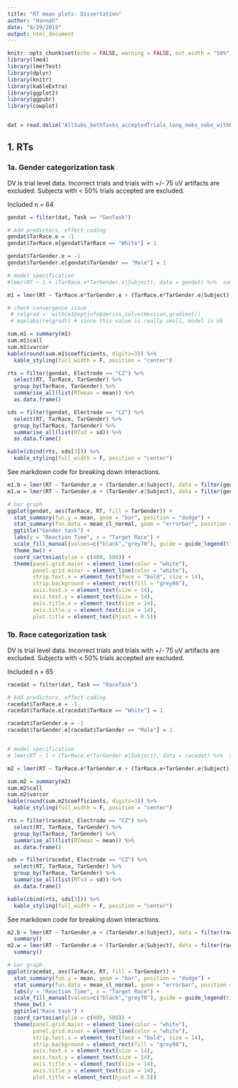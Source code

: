 ```yaml
---
title: "RT mean plots: Dissertation"
author: "Hannah"
date: "8/29/2019"
output: html_document
---
```


```r
knitr::opts_chunk$set(echo = FALSE, warning = FALSE, out.width = "50%", out.height = "50%")
library(lme4)
library(lmerTest)
library(dplyr)
library(knitr)
library(kableExtra)
library(ggplot2)
library(ggpubr)
library(cowplot)


dat = read.delim("AllSubs_bothTasks_acceptedTrials_long_nobs_nobe_withRT_meancenteredP2.txt")
```

## 1. RTs

### 1a. Gender categorization task
DV is trial level data. Incorrect trials and trials with +/- 75 uV artifacts are excluded. Subjects with < 50% trials accepted are excluded. 

Included n = 64

```r
gendat = filter(dat, Task == "GenTask")

# Add predictors, effect coding
gendat$TarRace.e = -1
gendat$TarRace.e[gendat$TarRace == "White"] = 1

gendat$TarGender.e = -1
gendat$TarGender.e[gendat$TarGender == "Male"] = 1

# model specification
#lmer(RT ~ 1 + (TarRace.e*TarGender.e|Subject), data = gendat) %>%  summary() #use this

m1 = lmer(RT ~ TarRace.e*TarGender.e + (TarRace.e*TarGender.e|Subject), data = gendat)

# check convergence issue
 # relgrad <- with(m1@optinfo$derivs,solve(Hessian,gradient))
 # max(abs(relgrad)) # since this value is really small, model is ok

sum.m1 = summary(m1)
sum.m1$call
sum.m1$varcor
kable(round(sum.m1$coefficients, digits=3)) %>% 
  kable_styling(full_width = F, position = "center")

rts = filter(gendat, Electrode == "CZ") %>% 
  select(RT, TarRace, TarGender) %>% 
  group_by(TarRace, TarGender) %>% 
  summarise_all(list(RTmean = mean)) %>% 
  as.data.frame()

sds = filter(gendat, Electrode == "CZ") %>% 
  select(RT, TarRace, TarGender) %>% 
  group_by(TarRace, TarGender) %>% 
  summarise_all(list(RTsd = sd)) %>% 
  as.data.frame()

kable(cbind(rts, sds[3])) %>% 
  kable_styling(full_width = F, position = "center")
```

See markdown code for breaking down interactions.
```r
m1.b = lmer(RT ~ TarGender.e + (TarGender.e|Subject), data = filter(gendat, TarRace == "Black"))
m1.w = lmer(RT ~ TarGender.e + (TarGender.e|Subject), data = filter(gendat, TarRace == "White"))

```


```r
# bar graph
ggplot(gendat, aes(TarRace, RT, fill = TarGender)) +
  stat_summary(fun.y = mean, geom = "bar", position = "dodge") +
  stat_summary(fun.data = mean_cl_normal, geom = "errorbar", position = position_dodge(width=.9), width = .2) +
  ggtitle("Gender task") +
  labs(y = "Reaction Time", x = "Target Race") +
  scale_fill_manual(values=c("black","grey70"), guide = guide_legend(title = "Target Gender")) +
  theme_bw() +
  coord_cartesian(ylim = c(400, 500)) +
  theme(panel.grid.major = element_line(color = "white"),
        panel.grid.minor = element_line(color = "white"),
        strip.text.x = element_text(face = "bold", size = 14),
        strip.background = element_rect(fill = "grey98"),
        axis.text.x = element_text(size = 14),
        axis.text.y = element_text(size = 14),
        axis.title.x = element_text(size = 14),
        axis.title.y = element_text(size = 14),
        plot.title = element_text(hjust = 0.5))

```

### 1b. Race categorization task

DV is trial level data. Incorrect trials and trials with +/- 75 uV artifacts are excluded. Subjects with < 50% trials accepted are excluded. 

Included n = 65

```r
racedat = filter(dat, Task == "RaceTask")

# Add predictors, effect coding
racedat$TarRace.e = -1
racedat$TarRace.e[racedat$TarRace == "White"] = 1

racedat$TarGender.e = -1
racedat$TarGender.e[racedat$TarGender == "Male"] = 1


# model specification
# lmer(RT ~ 1 + (TarRace.e*TarGender.e|Subject), data = racedat) %>%  summary()

m2 = lmer(RT ~ TarRace.e*TarGender.e + (TarRace.e+TarGender.e|Subject), data = racedat)

sum.m2 = summary(m2)
sum.m2$call
sum.m2$varcor
kable(round(sum.m2$coefficients, digits=3)) %>% 
  kable_styling(full_width = F, position = "center")

rts = filter(racedat, Electrode == "CZ") %>% 
  select(RT, TarRace, TarGender) %>% 
  group_by(TarRace, TarGender) %>% 
  summarise_all(list(RTmean = mean)) %>% 
  as.data.frame()

sds = filter(racedat, Electrode == "CZ") %>% 
  select(RT, TarRace, TarGender) %>% 
  group_by(TarRace, TarGender) %>% 
  summarise_all(list(RTsd = sd)) %>% 
  as.data.frame()

kable(cbind(rts, sds[3])) %>% 
  kable_styling(full_width = F, position = "center")
```
See markdown code for breaking down interactions.
```r
m2.b = lmer(RT ~ TarGender.e + (TarGender.e|Subject), data = filter(racedat, TarRace == "Black")) %>%
  summary()
m2.w = lmer(RT ~ TarGender.e + (TarGender.e|Subject), data = filter(racedat, TarRace == "White")) %>%
  summary()

```


```r
# bar graph
ggplot(racedat, aes(TarRace, RT, fill = TarGender)) +
  stat_summary(fun.y = mean, geom = "bar", position = "dodge") +
  stat_summary(fun.data = mean_cl_normal, geom = "errorbar", position = position_dodge(width=.9), width = .2) +
  labs(y = "Reaction Time", x = "Target Race") +
  scale_fill_manual(values=c("black","grey70"), guide = guide_legend(title = "Target Gender")) +
  theme_bw() +
  ggtitle("Race task") +
  coord_cartesian(ylim = c(400, 500)) +
  theme(panel.grid.major = element_line(color = "white"),
        panel.grid.minor = element_line(color = "white"),
        strip.text.x = element_text(face = "bold", size = 14),
        strip.background = element_rect(fill = "grey98"),
        axis.text.x = element_text(size = 14),
        axis.text.y = element_text(size = 14),
        axis.title.x = element_text(size = 14),
        axis.title.y = element_text(size = 14),
        plot.title = element_text(hjust = 0.5))


```


